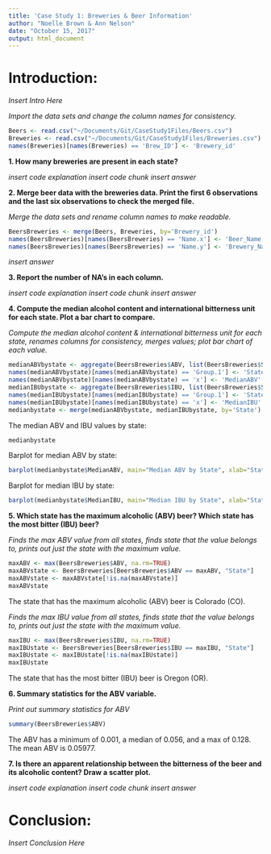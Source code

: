 ```yaml
---
title: 'Case Study 1: Breweries & Beer Information'
author: "Noelle Brown & Ann Nelson"
date: "October 15, 2017"
output: html_document
---
```

# Introduction:

*Insert Intro Here*

*Import the data sets and change the column names for consistency.*
```r
Beers <- read.csv("~/Documents/Git/CaseStudy1Files/Beers.csv")
Breweries <- read.csv("~/Documents/Git/CaseStudy1Files/Breweries.csv")
names(Breweries)[names(Breweries) == 'Brew_ID'] <- 'Brewery_id'
```

**1. How many breweries are present in each state?**

*insert code explanation*
*insert code chunk*
*insert answer*

**2. Merge beer data with the breweries data. Print the first 6 observations and the last six observations to check the merged file.**

*Merge the data sets and rename column names to make readable.*
```r
BeersBreweries <- merge(Beers, Breweries, by='Brewery_id')
names(BeersBreweries)[names(BeersBreweries) == 'Name.x'] <- 'Beer_Name'
names(BeersBreweries)[names(BeersBreweries) == 'Name.y'] <- 'Brewery_Name'
```
*insert answer*

**3. Report the number of NA's in each column.**

*insert code explanation*
*insert code chunk*
*insert answer*

**4. Compute the median alcohol content and international bitterness unit for each state. Plot a bar chart to compare.**

*Compute the median alcohol content & international bitterness unit for each state, renames columns for consistency, merges values; plot bar chart of each value.*
```r
medianABVbystate <- aggregate(BeersBreweries$ABV, list(BeersBreweries$State), median, na.rm=TRUE)
names(medianABVbystate)[names(medianABVbystate) == 'Group.1'] <- 'State'
names(medianABVbystate)[names(medianABVbystate) == 'x'] <- 'MedianABV'
medianIBUbystate <- aggregate(BeersBreweries$IBU, list(BeersBreweries$State), median, na.rm=TRUE)
names(medianIBUbystate)[names(medianIBUbystate) == 'Group.1'] <- 'State'
names(medianIBUbystate)[names(medianIBUbystate) == 'x'] <- 'MedianIBU'
medianbystate <- merge(medianABVbystate, medianIBUbystate, by='State')
```
The median ABV and IBU values by state:
```r
medianbystate
```
Barplot for median ABV by state:
```r
barplot(medianbystate$MedianABV, main="Median ABV by State", xlab="State", ylab="ABV", col="darkblue", names.arg=medianbystate$State, las=2)
```
Barplot for median IBU by state:
```r
barplot(medianbystate$MedianIBU, main="Median IBU by State", xlab="State", ylab="IBU", col="red", names.arg=medianbystate$State, las=2)
```

**5. Which state has the maximum alcoholic (ABV) beer? Which state has the most bitter (IBU) beer?**

*Finds the max ABV value from all states, finds state that the value belongs to, prints out just the state with the maximum value.*
```r
maxABV <- max(BeersBreweries$ABV, na.rm=TRUE)
maxABVstate <- BeersBreweries[BeersBreweries$ABV == maxABV, "State"]
maxABVstate <- maxABVstate[!is.na(maxABVstate)]
maxABVstate
```
The state that has the maximum alcoholic (ABV) beer is Colorado (CO).

*Finds the max IBU value from all states, finds state that the value belongs to, prints out just the state with the maximum value.*
```r
maxIBU <- max(BeersBreweries$IBU, na.rm=TRUE)
maxIBUstate <- BeersBreweries[BeersBreweries$IBU == maxIBU, "State"]
maxIBUstate <- maxIBUstate[!is.na(maxIBUstate)]
maxIBUstate
```
The state that has the most bitter (IBU) beer is Oregon (OR).

**6. Summary statistics for the ABV variable.**

*Print out summary statistics for ABV*
```r
summary(BeersBreweries$ABV)
```
The ABV has a minimum of 0.001, a median of 0.056, and a max of 0.128. The mean ABV is 0.05977.

**7. Is there an apparent relationship between the bitterness of the beer and its alcoholic content? Draw a scatter plot.**

*insert code explanation*
*insert code chunk*
*insert answer*

# Conclusion:

*Insert Conclusion Here*